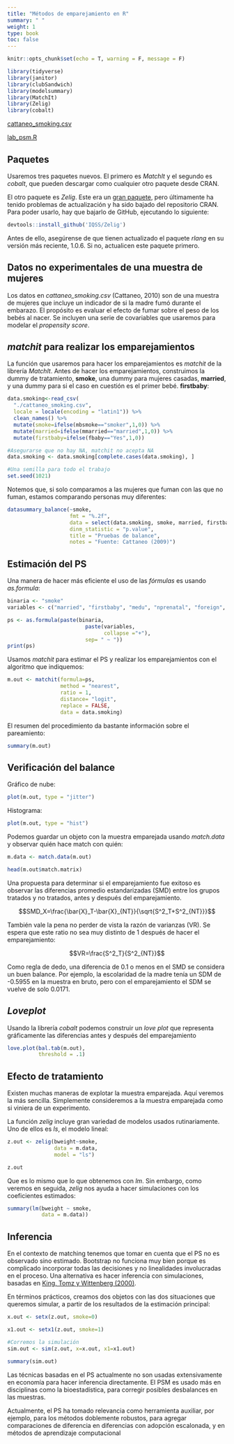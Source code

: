 ```yaml
---
title: "Métodos de emparejamiento en R"
summary: " "
weight: 1
type: book
toc: false
---
```


```r
knitr::opts_chunk$set(echo = T, warning = F, message = F)

library(tidyverse)
library(janitor)
library(clubSandwich)
library(modelsummary)
library(MatchIt)
library(Zelig)
library(cobalt)
```

[cattaneo_smoking.csv](/content/notas/cattaneo_smoking.csv)

[lab_psm.R](/content/notas/lab_psm.R)


## Paquetes

Usaremos tres paquetes nuevos. El primero es *MatchIt* y el segundo es *cobalt*, que pueden descargar como cualquier otro paquete desde CRAN.

El otro paquete es *Zelig*. Este era un [gran paquete](http://docs.zeligproject.org/index.html), pero últimamente ha tenido problemas de actualización y ha sido bajado del repositorio CRAN. Para poder usarlo, hay que bajarlo de GitHub, ejecutando lo siguiente:

```r
devtools::install_github('IQSS/Zelig')
```

Antes de ello, asegúrense de que tienen actualizado el paquete *rlang* en su versión más reciente, 1.0.6. Si no, actualicen este paquete primero.

## Datos no experimentales de una muestra de mujeres
 
Los datos en *cattaneo_smoking.csv* (Cattaneo, 2010) son de una muestra de mujeres que incluye un indicador de si la madre fumó durante el embarazo. El propósito es evaluar el efecto de fumar sobre el peso de los bebés al nacer. Se incluyen una serie de covariables que usaremos para modelar el *propensity score*.


## *matchit* para realizar los emparejamientos

La función que usaremos para hacer los emparejamientos es *matchit* de la librería *MatchIt*. Antes de hacer los emparejamientos, construimos la dummy de tratamiento, **smoke**, una dummy para mujeres casadas, **married**, y una dummy para si el caso en cuestión es el primer bebé. **firstbaby**:

```r
data.smoking<-read_csv(
  "./cattaneo_smoking.csv",
  locale = locale(encoding = "latin1")) %>% 
  clean_names() %>% 
  mutate(smoke=ifelse(mbsmoke=="smoker",1,0)) %>% 
  mutate(married=ifelse(mmarried=="married",1,0)) %>% 
  mutate(firstbaby=ifelse(fbaby=="Yes",1,0))

#Asegurarse que no hay NA, matchit no acepta NA
data.smoking <- data.smoking[complete.cases(data.smoking), ]

#Una semilla para todo el trabajo
set.seed(1021)
```

Notemos que, si solo comparamos a las mujeres que fuman con las que no fuman, estamos comparando personas muy diferentes:

```r
datasummary_balance(~smoke,
                    fmt = "%.2f",
                    data = select(data.smoking, smoke, married, firstbaby, medu, nprenatal, foreign, mhisp, fage),
                    dinm_statistic = "p.value",
                    title = "Pruebas de balance",
                    notes = "Fuente: Cattaneo (2009)")

```


## Estimación del PS

Una manera de hacer más eficiente el uso de las *fórmulas* es usando *as.formula*:

```r
binaria <- "smoke"
variables <- c("married", "firstbaby", "medu", "nprenatal", "foreign", "mhisp", "fage")

ps <- as.formula(paste(binaria,
                         paste(variables,
                               collapse ="+"),
                         sep= " ~ "))
print(ps)
```

Usamos *matchit* para estimar el PS y realizar los emparejamientos con el algoritmo que indiquemos:

```r
m.out <- matchit(formula=ps,
                 method = "nearest",
                 ratio = 1,
                 distance= "logit",
                 replace = FALSE,
                 data = data.smoking)
```

El resumen del procedimiento da bastante información sobre el pareamiento:

```r
summary(m.out)
```


## Verificación del balance

Gráfico de nube:

```r
plot(m.out, type = "jitter")
```

Histograma:

```r
plot(m.out, type = "hist")
```

Podemos guardar un objeto con la muestra emparejada usando *match.data* y observar quién hace match con quién:

```r
m.data <- match.data(m.out)

head(m.out$match.matrix)
```

Una propuesta para determinar si el emparejamiento fue exitoso es observar las diferencias promedio estandarizadas (SMD) entre los grupos tratados y no tratados, antes y después del emparejamiento. 

$$SMD_X=\frac{\bar{X}_T-\bar{X}_{NT}}{\sqrt{S^2_T+S^2_{NT}}}$$
    
También vale la pena no perder de vista la razón de varianzas (VR). Se espera que este ratio no sea muy distinto de 1 después de hacer el emparejamiento:
    
$$VR=\frac{S^2_T}{S^2_{NT}}$$

Como regla de dedo, una diferencia de 0.1 o menos en el SMD se considera un buen balance. Por ejemplo, la escolaridad de la madre tenía un SDM de -0.5955 en la muestra en bruto, pero con el emparejamiento el SDM se vuelve de solo 0.0171.

## *Loveplot*

Usando la librería *cobalt* podemos construir un *love plot* que representa gráficamente las diferencias antes y después del emparejamiento

```r
love.plot(bal.tab(m.out),
          threshold = .1)
```


## Efecto de tratamiento

Existen muchas maneras de explotar la muestra emparejada. Aquí veremos la más sencilla. Simplemente consideremos a la muestra emparejada como si viniera de un experimento.

La función *zelig* incluye gran variedad de modelos usados rutinariamente. Uno de ellos es *ls*, el modelo lineal:

```r
z.out <- zelig(bweight~smoke,
               data = m.data,
               model = "ls")

z.out
```

Que es lo mismo que lo que obtenemos con *lm*. Sin embargo, como veremos en seguida, *zelig* nos ayuda a hacer simulaciones con los coeficientes estimados:

```r
summary(lm(bweight ~ smoke,
           data = m.data))
```


## Inferencia

En el contexto de matching tenemos que tomar en cuenta que el PS no es observado sino estimado. Bootstrap no funciona muy bien porque es complicado incorporar todas las decisiones y no linealidades involucradas en el proceso. Una alternativa es hacer inferencia con simulaciones, basadas en [King, Tomz y Wittenberg (2000)](https://gking.harvard.edu/files/gking/files/making.pdf).

En términos prácticos, creamos dos objetos con las dos situaciones que queremos simular, a partir de los resultados de la estimación principal:

```r
x.out <- setx(z.out, smoke=0)

x1.out <- setx1(z.out, smoke=1)

#Corremos la simulación
sim.out <- sim(z.out, x=x.out, x1=x1.out)

summary(sim.out)
```

Las técnicas basadas en el PS actualmente no son usadas extensivamente en economía para hacer inferencia directamente. El PSM es usado más en disciplinas como la bioestadística, para corregir posibles desbalances en las muestras.

Actualmente, el PS ha tomado relevancia como herramienta auxiliar, por ejemplo, para los métodos doblemente robustos, para agregar comparaciones de diferencia en diferencias con adopción escalonada, y en métodos de aprendizaje computacional

